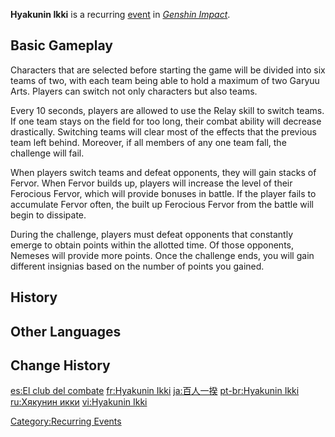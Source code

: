 '''Hyakunin Ikki''' is a recurring [[event]] in ''[[Genshin Impact]]''.

==Basic Gameplay==
Characters that are selected before starting the game will be divided into six teams of two, with each team being able to hold a maximum of two Garyuu Arts. Players can switch not only characters but also teams.

Every 10 seconds, players are allowed to use the Relay skill to switch teams. If one team stays on the field for too long, their combat ability will decrease drastically. Switching teams will clear most of the effects that the previous team left behind. Moreover, if all members of any one team fall, the challenge will fail.

When players switch teams and defeat opponents, they will gain stacks of Fervor. When Fervor builds up, players will increase the level of their Ferocious Fervor, which will provide bonuses in battle. If the player fails to accumulate Fervor often, the built up Ferocious Fervor from the battle will begin to dissipate.

During the challenge, players must defeat opponents that constantly emerge to obtain points within the allotted time. Of those opponents, Nemeses will provide more points. Once the challenge ends, you will gain different insignias based on the number of points you gained.

==History==
{{Event History Table}}

==Other Languages==
{{Other Languages
|en      = Hyakunin Ikki
|zhs     = 百人一揆
|zhs_rm  = Bǎi Rén Yī Kuí
|zht     = 百人一揆
|zht_rm  = Bǎi Rén Yī Kuí
|zh_tl   = 
|ja      = 百人一揆
|ja_rm   = Hyakunin Ikki
|ja_tl   = Hundred-Man Riot
|ko      = 백 명의 봉기
|ko_rm   = Baek Myeong-ui Bonggi
|ko_tl   = Uprising of Hundred People
|es      = El club del combate
|es_tl   = The Club of Combat
|fr      = Hyakunin Ikki
|ru      = Хякунин икки
|th      = ร้อยใจรวมเป็นหนึ่ง
|th_rm   = Roi Chai Ruam Pen Nueng
|th_tl   = Hundred Hearts Join as One
|vi      = Hyakunin Ikki
|de      = Hyakunin Ikki
|id      = Hyakunin Ikki
|pt      = Hyakunin Ikki
|tr      = Hyakunin Ikki
|it      = Hyakunin Ikki
}}

==Change History==
{{Change History|2.1}}
<noinclude>
[[Category:Recurring Events]]
[[es:El club del combate]]
[[fr:Hyakunin Ikki]]
[[ja:百人一揆]]
[[pt-br:Hyakunin Ikki]]
[[ru:Хякунин икки]]
[[vi:Hyakunin Ikki]]
</noinclude>
